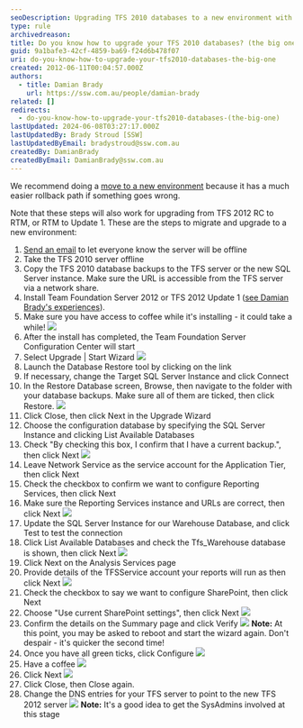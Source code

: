 ```yaml
---
seoDescription: Upgrading TFS 2010 databases to a new environment with Team Foundation Server 2012 or Update 1.
type: rule
archivedreason:
title: Do you know how to upgrade your TFS 2010 databases? (the big one)
guid: 9a1bafe3-42cf-4859-ba69-f24d6b478f07
uri: do-you-know-how-to-upgrade-your-tfs2010-databases-the-big-one
created: 2012-06-11T00:04:57.000Z
authors:
  - title: Damian Brady
    url: https://ssw.com.au/people/damian-brady
related: []
redirects:
  - do-you-know-how-to-upgrade-your-tfs2010-databases-(the-big-one)
lastUpdated: 2024-06-08T03:27:17.000Z
lastUpdatedBy: Brady Stroud [SSW]
lastUpdatedByEmail: bradystroud@ssw.com.au
createdBy: DamianBrady
createdByEmail: DamianBrady@ssw.com.au
---
```


We recommend doing a [move to a new environment](/do-you-know-your-migration-choices1) because it has a much easier rollback path if something goes wrong.

Note that these steps will also work for upgrading from TFS 2012 RC to RTM, or RTM to Update 1.
These are the steps to migrate and upgrade to a new environment:

1. [Send an email](/planned-outage-process) to let everyone know the server will be offline
2. Take the TFS 2010 server offline
3. Copy the TFS 2010 database backups to the TFS server or the new SQL Server instance. Make sure the URL is accessible from the TFS server via a network share.
4. Install Team Foundation Server 2012 or TFS 2012 Update 1 ([see Damian Brady's experiences](http://blog.damianbrady.com.au/2012/11/27/tfs-2012-with-update-1-done/)).
5. Make sure you have access to coffee while it's installing - it could take a while!
   ![](ssw-coffee.png)
6. After the install has completed, the Team Foundation Server Configuration Center will start
7. Select Upgrade | Start Wizard
   ![](tfs_upgrade_existing.png)
8. Launch the Database Restore tool by clicking on the link
9. If necessary, change the Target SQL Server Instance and click Connect
10. In the Restore Database screen, Browse, then navigate to the folder with your database backups. Make sure all of them are ticked, then click Restore.
    ![](tfs_restore_dbs.png)
11. Click Close, then click Next in the Upgrade Wizard
12. Choose the configuration database by specifying the SQL Server Instance and clicking List Available Databases
13. Check "By checking this box, I confirm that I have a current backup.", then click Next
    ![](tfs_config_db.png)
14. Leave Network Service as the service account for the Application Tier, then click Next
15. Check the checkbox to confirm we want to configure Reporting Services, then click Next
16. Make sure the Reporting Services instance and URLs are correct, then click Next
    ![](tfs_config_reporting.png)
17. Update the SQL Server Instance for our Warehouse Database, and click Test to test the connection
18. Click List Available Databases and check the Tfs_Warehouse database is shown, then click Next
    ![](tfs_warehouse.png)
19. Click Next on the Analysis Services page
20. Provide details of the TFSService account your reports will run as then click Next
    ![](tfs_reports_run_as.png)
21. Check the checkbox to say we want to configure SharePoint, then click Next
22. Choose "Use current SharePoint settings", then click Next
    ![](tfs_sharepoint.png)
23. Confirm the details on the Summary page and click Verify
    ![](tfs_summary.png)
    **Note:** At this point, you may be asked to reboot and start the wizard again. Don't despair - it's quicker the second time!
24. Once you have all green ticks, click Configure
    ![](tfs_final_configure.png)
25. Have a coffee
    ![](ssw-coffee.png)
26. Click Next
    ![](tfs_upgrade_complete.png)
27. Click Close, then Close again.
28. Change the DNS entries for your TFS server to point to the new TFS 2012 server
    ![](tfs_dns.png)
    **Note:** It's a good idea to get the SysAdmins involved at this stage
